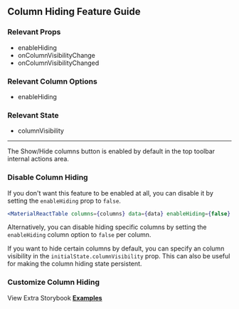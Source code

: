 
<Head>
  <title>Material React Table Docs - Column Hiding Feature Guide</title>
  <meta
    name="description"
    content="How to use, customize, or disable column hiding and visibility features of Material React Table"
  />
</Head>

## Column Hiding Feature Guide

### Relevant Props

- enableHiding
- onColumnVisibilityChange
- onColumnVisibilityChanged

### Relevant Column Options

- enableHiding

### Relevant State

- columnVisibility

---

The Show/Hide columns button is enabled by default in the top toolbar internal actions area.

### Disable Column Hiding

If you don't want this feature to be enabled at all, you can disable it by setting the `enableHiding` prop to `false`.

```jsx
<MaterialReactTable columns={columns} data={data} enableHiding={false} />
```

Alternatively, you can disable hiding specific columns by setting the `enableHiding` column option to `false` per column.

If you want to hide certain columns by default, you can specify an column visibility in the `initialState.columnVisibility` prop. This can also be useful for making the column hiding state persistent.

<Example />

### Customize Column Hiding

View Extra Storybook **[Examples](https://www.material-react-table.dev/?path=/story/features-column-hiding-examples--column-hiding-with-header-groups)**
